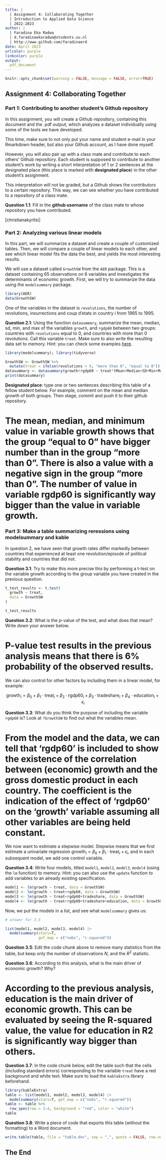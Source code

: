 ```yaml
---
title: | 
  | Assignment 4: Collaborating Together
  | Introduction to Applied Data Science
  | 2022-2023
author: |
  | Faradina Eka Radwa
  | d.faradinaekaradwa@students.uu.nl
  | http://www.github.com/faradinaerd
date: April 2023
urlcolor: purple
linkcolor: purple
output: 
  pdf_document
---
```


```r
knitr::opts_chunk$set(warning = FALSE, message = FALSE, error=TRUE)
```

## Assignment 4: Collaborating Together 

### Part 1: Contributing to another student's Github repository

In this assignment, you will create a Github repository, containing this document and the .pdf output, which analyzes a dataset individually using some of the tools we have developed. 

This time, make sure to not only put your name and student e-mail in your Rmarkdown header, but also your Github account, as I have done myself. 

However, you will also pair up with a class mate and contribute to each others' Github repository. Each student is supposed to contribute to another student's work by writing a short interpretation of 1 or 2 sentences at the designated place (this place is marked with **designated place**) in the other student's assignment. 

This interpretation will not be graded, but a Github shows the contributors to a certain repository. This way, we can see whether you have contributed to a repository of a class mate. 

**Question 1.1**: Fill in the __github username__ of the class mate to whose repository you have contributed. 

[christianakyritsi]

### Part 2: Analyzing various linear models

In this part, we will summarize a dataset and create a couple of customized tables. Then, we will compare a couple of linear models to each other, and see which linear model fits the data the best, and yields the most interesting results.

We will use a dataset called `GrowthSW` from the `AER` package. This is a dataset containing 65 observations on 6 variables and investigates the determinants of economic growth. First, we will try to summarize the data using the `modelsummary` package. 

```r
library(AER)
data(GrowthSW)
```

One of the variables in the dataset is `revolutions`, the number of revolutions, insurrections and coup d'etats in country $i$ from 1965 to 1995.

**Question 2.1**: Using the function `datasummary`, summarize the mean, median, sd, min, and max of the variables `growth`, and `rgdp60` between two groups: countries with `revolutions` equal to 0, and countries with more than 0 revolutions. Call this variable `treat`. Make sure to also write the resulting data set to memory. Hint: you can check some examples [here](https://vincentarelbundock.github.io/modelsummary/articles/datasummary.html#datasummary).

```r
library(modelsummary); library(tidyverse)

GrowthSW <- GrowthSW %>%
  mutate(treat = ifelse(revolutions > 0, "more than 0", "equal to 0"))
datasummary <- datasummary(growth+rgdp60 ~ treat*(Mean+Median+SD+Min+Max), data=GrowthSW)
print(datasummary)
```

**Designated place**: type one or two sentences describing this table of a fellow student below. For example, comment on the mean and median growth of both groups. Then stage, commit and push it to their github repository. 

# The mean, median, and minimum value in variable growth shows that the group "equal to 0" have bigger number than in the group "more than 0". There is also a value with a negative sign in the group "more than 0". The number of value in variable rgdp60 is significantly way bigger than the value in variable growth.


### Part 3: Make a table summarizing reressions using modelsummary and kable

In question 2, we have seen that growth rates differ markedly between countries that experienced at least one revolution/episode of political stability and countries that did not. 

**Question 3.1**: Try to make this more precise this by performing a t-test on the variable growth according to the group variable you have created in the previous question. 

```r
t_test_results <- t.test(
  growth ~ treat,
  data = GrowthSW
)

t_test_results
```

**Question 3.2**: What is the $p$-value of the test, and what does that mean? Write down your answer below.

# P-value test results in the previous analysis means that there is 6% probability of the observed results.

We can also control for other factors by including them in a linear model, for example:

$$
\text{growth}_i = \beta_0 + \beta_1 \cdot \text{treat}_i + \beta_2 \cdot \text{rgdp60}_i + \beta_3 \cdot \text{tradeshare}_i + \beta_4 \cdot \text{education}_i + \epsilon_i
$$

**Question 3.3**: What do you think the purpose of including the variable `rgdp60` is? Look at `?GrowthSW` to find out what the variables mean. 

# From the model and the data, we can tell that 'rgdp60' is included to show the existence of the correlation between (economic) growth and the gross domestic product in each country. The coefficient is the indication of the effect of 'rgdp60' on the 'growth' variable assuming all other variables are being held constant.

We now want to estimate a stepwise model. Stepwise means that we first estimate a univariate regression $\text{growth}_i = \beta_0 + \beta_1 \cdot \text{treat}_i + \epsilon_i$, and in each subsequent model, we add one control variable. 

**Question 3.4**: Write four models, titled `model1`, `model2`, `model3`, `model4` (using the `lm` function) to memory. Hint: you can also use the `update` function to add variables to an already existing specification.

```r
model1 <- lm(growth ~ treat, data = GrowthSW)
model2 <- lm(growth ~ treat+rgdp60, data = GrowthSW)
model3 <- lm(growth ~ treat+rgdp60+tradeshare, data = GrowthSW)
model4 <- lm(growth ~ treat+rgdp60+tradeshare+education, data = GrowthSW)
```

Now, we put the models in a list, and see what `modelsummary` gives us:

```r
# answer for 3.5

list(model1, model2, model3, model4) |>
  modelsummary(stars=T,
               gof_map = c("nobs", "r.squared")) 

```

**Question 3.5**: Edit the code chunk above to remove many statistics from the table, but keep only the number of observations $N$, and the $R^2$ statistic. 

**Question 3.6**: According to this analysis, what is the main driver of economic growth? Why?

# According to the previous analysis, education is the main driver of economic growth. This can be evaluated by seeing the R-squared value, the value for education in R2 is significantly way bigger than others. 

**Question 3.7**: In the code chunk below, edit the table such that the cells (including standard errors) corresponding to the variable `treat` have a red background and white text. Make sure to load the `kableExtra` library beforehand.

```r
library(kableExtra)
table <- list(model1, model2, model3, model4) |>
  modelsummary(stars=T, gof_map = c("nobs", "r.squared")) 
table <- table %>%
  row_spec(row = 3:4, background = "red", color = "white")
table
```

**Question 3.8**: Write a piece of code that exports this table (without the formatting) to a Word document. 

```r
write.table(table, file = "table.doc", sep = ",", quote = FALSE, row.names = TRUE)
```

## The End
